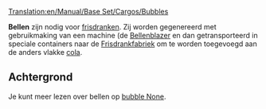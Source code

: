 [[Translation:en/Manual/Base Set/Cargos/Bubbles]]

{{nl/Vracht|name=Bellen
|image=Bubbles.png
|geproduceerd=[[nl/Manual/Base Set/Industries/Bellenblazer|Bellenblazer]]
|geaccepteerd=[[nl/Manual/Base Set/Industries/Frisdrankfabriek|Frisdrankfabriek]]
}}

'''Bellen''' zijn nodig voor [[nl/Manual/Base Set/Cargos/Frisdrank|frisdranken]]. Zij worden gegenereerd met gebruikmaking van een machine (de [[nl/Manual/Base Set/Industries/Bellenblazer|Bellenblazer]] en dan getransporteerd in speciale containers naar de [[nl/Manual/Base Set/Industries/Frisdrankfabriek|Frisdrankfabriek]] om te worden toegevoegd aan de anders vlakke [[nl/cola|cola]].

==Achtergrond==
Je kunt meer lezen over bellen op [https://www.wikipedia.org/wiki/Liquid bubble None].